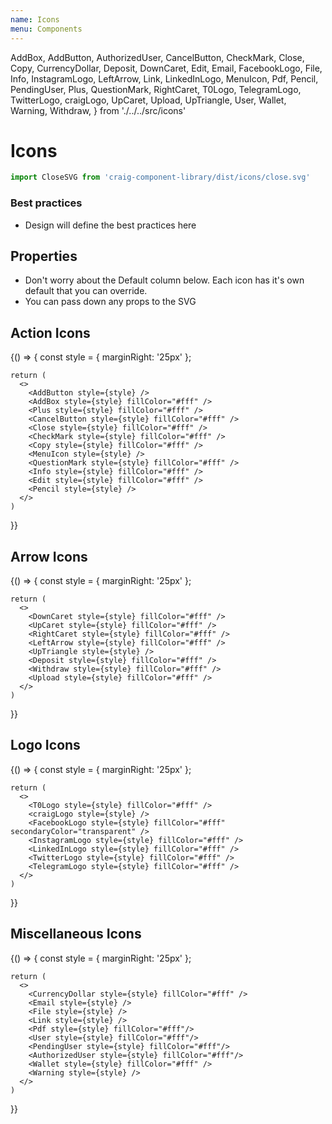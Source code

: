 ```yaml
---
name: Icons
menu: Components
---
```


  AddBox,
  AddButton,
  AuthorizedUser,
  CancelButton,
  CheckMark,
  Close,
  Copy,
  CurrencyDollar,
  Deposit,
  DownCaret,
  Edit,
  Email,
  FacebookLogo,
  File,
  Info,
  InstagramLogo,
  LeftArrow,
  Link,
  LinkedInLogo,
  MenuIcon,
  Pdf,
  Pencil,
  PendingUser,
  Plus,
  QuestionMark,
  RightCaret,
  T0Logo,
  TelegramLogo,
  TwitterLogo,
  craigLogo,
  UpCaret,
  Upload,
  UpTriangle,
  User,
  Wallet,
  Warning,
  Withdraw,
} from './../../src/icons'


# Icons

```javascript
import CloseSVG from 'craig-component-library/dist/icons/close.svg'
```

### Best practices
- Design will define the best practices here

## Properties

* Don't worry about the Default column below. Each icon has it's own default that you can override.
* You can pass down any props to the SVG

<PropsTable of={FacebookLogo} />

## Action Icons

<Playground>
  {() => {
    const style = { marginRight: '25px' };

    return (
      <>
        <AddButton style={style} />
        <AddBox style={style} fillColor="#fff" />
        <Plus style={style} fillColor="#fff" />
        <CancelButton style={style} fillColor="#fff" />
        <Close style={style} fillColor="#fff" />
        <CheckMark style={style} fillColor="#fff" />
        <Copy style={style} fillColor="#fff" />
        <MenuIcon style={style} />
        <QuestionMark style={style} fillColor="#fff" />
        <Info style={style} fillColor="#fff" />
        <Edit style={style} fillColor="#fff" />
        <Pencil style={style} />
      </>
    )
  }}
</Playground>

## Arrow Icons

<Playground>
  {() => {
    const style = { marginRight: '25px' };

    return (
      <>
        <DownCaret style={style} fillColor="#fff" />
        <UpCaret style={style} fillColor="#fff" />
        <RightCaret style={style} fillColor="#fff" />
        <LeftArrow style={style} fillColor="#fff" />
        <UpTriangle style={style} />
        <Deposit style={style} fillColor="#fff" />
        <Withdraw style={style} fillColor="#fff" />
        <Upload style={style} fillColor="#fff" />
      </>
    )
  }}
</Playground>

## Logo Icons

<Playground>
  {() => {
    const style = { marginRight: '25px' };

    return (
      <>
        <T0Logo style={style} fillColor="#fff" />
        <craigLogo style={style} />
        <FacebookLogo style={style} fillColor="#fff" secondaryColor="transparent" />
        <InstagramLogo style={style} fillColor="#fff" />
        <LinkedInLogo style={style} fillColor="#fff" />
        <TwitterLogo style={style} fillColor="#fff" />
        <TelegramLogo style={style} fillColor="#fff" />
      </>
    )
  }}
</Playground>

## Miscellaneous Icons

<Playground>
  {() => {
    const style = { marginRight: '25px' };

    return (
      <>
        <CurrencyDollar style={style} fillColor="#fff" />
        <Email style={style} />
        <File style={style} />
        <Link style={style} />
        <Pdf style={style} fillColor="#fff"/>
        <User style={style} fillColor="#fff"/>
        <PendingUser style={style} fillColor="#fff"/>
        <AuthorizedUser style={style} fillColor="#fff"/>
        <Wallet style={style} fillColor="#fff" />
        <Warning style={style} />
      </>
    )
  }}
</Playground>
